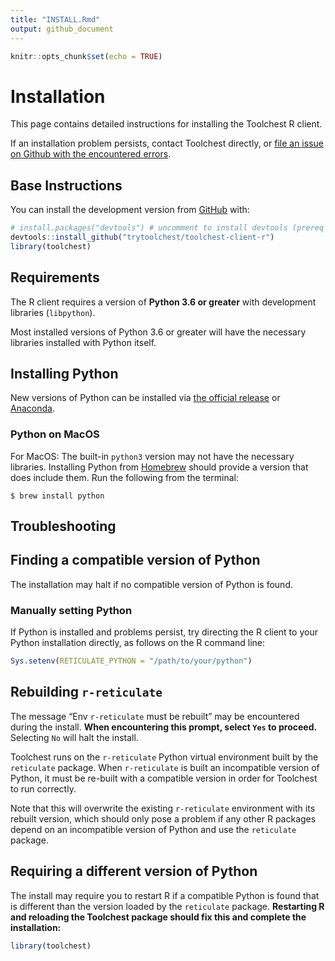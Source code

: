 ```yaml
---
title: "INSTALL.Rmd"
output: github_document
---
```


```r
knitr::opts_chunk$set(echo = TRUE)
```

# Installation

This page contains detailed instructions for installing the Toolchest R client.

If an installation problem persists, contact Toolchest directly, or [file an issue on Github with the encountered errors](https://github.com/trytoolchest/toolchest-client-r/issues).

## Base Instructions

You can install the development version from [GitHub](https://github.com/trytoolchest/toolchest-client-r) with:

```r
# install.packages("devtools") # uncomment to install devtools (prereq package)
devtools::install_github("trytoolchest/toolchest-client-r")
library(toolchest)
```

## Requirements
The R client requires a version of **Python 3.6 or greater** with 
development libraries (`libpython`).

Most installed versions of Python 3.6 or greater will have the necessary 
libraries installed with Python itself.

## Installing Python

New versions of Python can be installed via [the official release](https://www.python.org/downloads/) or
[Anaconda](https://docs.anaconda.com/anaconda/install/index.html).

### Python on MacOS

For MacOS: The built-in `python3` version may not have the necessary libraries.
Installing Python from [Homebrew](https://brew.sh/) should provide a version
that does include them. Run the following from the terminal:

```shell
$ brew install python
```

<!-- TODO: add more detailed instructions about PATH -->

## Troubleshooting

## Finding a compatible version of Python
The installation may halt if no compatible version of Python is found. 

### Manually setting Python
If Python is installed and problems persist, try directing the R client to your 
Python installation directly, as follows on the R command line:

```r
Sys.setenv(RETICULATE_PYTHON = "/path/to/your/python")
```

## Rebuilding `r-reticulate`
The message "Env `r-reticulate` must be rebuilt" may be encountered during the install. 
**When encountering this prompt, select `Yes` to proceed.** Selecting `No` will halt the install.

Toolchest runs on the `r-reticulate` Python virtual environment built by the 
`reticulate` package. When `r-reticulate` is built an incompatible version of Python,
it must be re-built with a compatible version in order for Toolchest to run correctly.

Note that this will overwrite the existing `r-reticulate` environment with its rebuilt version,
which should only pose a problem if any other R packages depend on an incompatible version of
Python and use the `reticulate` package.

## Requiring a different version of Python
The install may require you to restart R if a compatible Python is found that is
different than the version loaded by the `reticulate` package.
**Restarting R and reloading the Toolchest package should fix this and complete the installation:**
```r
library(toolchest)
```



